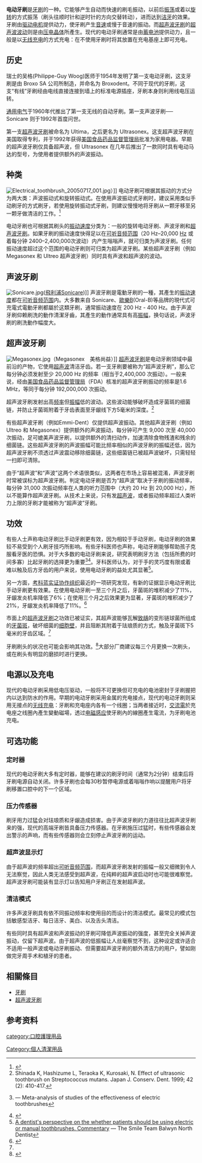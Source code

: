 '''电动牙刷'''是[[牙刷|牙刷]]的一种。它能够产生自动而快速的刷毛振动，以前后[[振荡|振荡]]或着以[[自转|旋转]]的方式振荡（刷头往顺时针和逆时针的方向交替转动），进而达到[[刷牙|洁牙]]的效果。牙刷由[[电动机|驱动电机]]提供动力，使牙刷产生[[音速|音速]]或慢于音速的振动。而[[超声波牙刷|超声波牙刷]]的[[超声波|超声波]][[波动|波动]]则是由[[压电效应|压电晶体]]所產生。现代的电动牙刷通常是由[[蓄电池|蓄电池]]提供动力，且一般是以[[无线充电|无线充电]]的方式充电：在不使用牙刷时将其放置在充电基座上即可充电。

== 历史 ==
瑞士的吴格(Philippe-Guy Woog)医师于1954年发明了第一支电动牙刷，这支牙刷是由 Broxo SA 公司所制造，并命名为 Broxodent。不同于现代的牙刷，这支“有线”牙刷经由电线直接连接到墙上的标准电源插座，牙刷本身则利用线电压运转。

[[通用电气|通用电气]]于1960年代推出了第一支无线的自动牙刷。第一支声波牙刷── Sonicare 则于1992年首度问世。

第一支[[超声波牙刷|超声波牙刷]]被命名为 Ultima，之后更名为 Ultrasonex。这支超声波牙刷在美国取得专利，并于1992年获得[[美国食品药品监督管理局|美国食品药品监督管理局]]批准为家用电器。早期的超声波牙刷仅具备超声波，但 Ultrasonex 在几年后推出了一款同时具有电动马达的型号，为使用者提供额外的声波振动。

== 种类 ==
[[Image:Electrical_toothbrush_20050717_001.jpg|thumb]]）]]
电动牙刷可根据其振动的方式分为两大类：声波振动式和旋转振动式。在使用声波振动式牙刷时，建议采用类似手动刷牙的方式刷牙，若使用旋转振动式牙刷，则建议慢慢地将牙刷从一颗牙移至另一颗牙做清洁的工作。<ref>{{Cite web |url=http://www.oralb.com/topics/using-a-rechargeable-electric-toothbrush.aspx |title="Using A Rechargeable Electric Toothbrush" by Oral B |access-date=2015-01-17 |archive-url=https://web.archive.org/web/20150109123646/http://www.oralb.com/topics/using-a-rechargeable-electric-toothbrush.aspx |archive-date=2015-01-09 |dead-url=yes }}</ref>

电动牙刷也可根据其刷头的[[频率|振动速度]]分类为：一般的旋转电动牙刷、声波牙刷和[[超声波牙刷|超声波牙刷]]。如果牙刷的振动速度快得足以在[[听阈|可听音频范围]]（20 Hz–20,000 [[赫兹|Hz]] 或着每分钟 2400–2,400,000次波动）内产生嗡嗡声，就可归类为声波牙刷。任何振动速度超过这个范围的电动牙刷则可归类为超声波牙刷。某些超声波牙刷（例如 Megasonex 和 Ultreo 超声波牙刷）同时具有声波和超声波的波动。

== 声波牙刷 ==
[[File:Sonicare.jpg|thumbnail]]([[飛利浦|飛利浦]]Sonicare)]]
声波牙刷是電動牙刷的一種，其產生的[[频率|振动速度]]都在[[听阈|可听音频范围]]内。大多數来自 Sonicare、[[歐樂B|歐樂B]](Oral-B)等品牌的現代式可充電式電動牙刷都屬於这類牙刷，通常振动速度在 200 Hz - 400 Hz。由于声波牙刷仰赖刷洗的動作清潔牙齒，其產生的動作通常具有高[[振幅|振幅]]，换句话说，声波牙刷的刷洗動作幅度大。

== 超声波牙刷 ==
[[File:Megasonex.jpg|thumbnail]]（Megasonex　美格尚益）]]
{{Main|超声波牙刷}}
[[超声波牙刷|超声波牙刷]]是电动牙刷领域中最前沿的产物，它使用[[超声波|超声波]]清洁牙齿。若一支牙刷要被称为“超声波牙刷”，那么它每分钟必须发射至少 20,000 Hz 的频率（相当于2,400,000 次振动）。一般来说，经由[[美国食品药品监督管理局|美国食品药品监督管理局]]（FDA）核准的超声波牙刷振动的频率是1.6 MHz，等同于每分钟 192,000,000 次振动。

超声波牙刷发射出高[[频率|频率]]但[[振幅|振幅]]低的波动。这些波动能够破坏造成牙菌斑的细菌链，并防止牙菌斑附着于牙齿表面至牙龈线下方5毫米的深度。<ref name="ReferenceA">Shinada K, Hashizume L, Teraoka K, Kurosaki, N. Effect of ultrasonic toothbrush on Streptococcus mutans. Japan J. Conserv. Dent. 1999; 42 (2): 410-417.</ref>

有些超声波牙刷（例如Emmi-Dent）仅提供超声波振动。其他超声波牙刷（例如 Ultreo 和 Megasonex）提供额外的声波振动，每分钟可产生 9,000 次至 40,000 次振动，足可媲美声波牙刷，以提供额外的清扫动作，加速清除食物残渣和残余的细菌链。这些超声波牙刷的声波振幅可能比频率相似的声波牙刷的振幅还低，因为超声波牙刷不须透过声波震动移除细菌链，这些细菌链已被超声波破坏，只需轻轻一扫即可清除。

由于“超声波”和“声波”这两个术语很类似，这两者在市场上容易被混淆，声波牙刷时常被误标为超声波牙刷。判定电动牙刷是否为“超声波”取决于牙刷的振动频率，每分钟 31,000 次振动频率在人类的听力范围中（大约 20 Hz 到 20,000 Hz），所以不能算作超声波牙刷。从技术上来说，只有发[[超声波|超声波]]，或者振动频率超过人类听力上限的牙刷才能被称为“超声波”牙刷。

== 功效 ==
有些人士声称电动牙刷比手动牙刷更有效，因为相较于手动牙刷，电动牙刷的效果较不易受到个人刷牙技巧所影响。有些牙科医师也声称，电动牙刷能够帮助孩子克服看牙医的恐惧。对于大多数的电动牙刷来说，研究表明刷牙方法（包括所费的时间多寡）比起牙刷的选择更为重要<ref name=CD002281>{{cite journal |author=Robinson PG, Deacon SA, Deery C, Heanue M, Walmsley AD,  Worthington HV, Glenny AM, Shaw WC |title=Manual versus powered toothbrushing for oral health |journal=Cochrane Database Syst Rev |issue=1 |pages=CD002281 |year=2009 |doi=10.1002/14651858.CD002281.pub2 |url=http://mrw.interscience.wiley.com/cochrane/clsysrev/articles/CD002281/frame.html |pmid=15846633 |access-date=2015-01-17 |archive-date=2012-05-26 |archive-url=https://archive.today/20120526024814/http://mrw.interscience.wiley.com/cochrane/clsysrev/articles/CD002281/frame.html |dead-url=yes }} — Meta-analysis of studies of the effectiveness of electric toothbrushes</ref><ref>{{cite journal |author=Deery C, Heanue M, Deacon S, Robinson PG, Walmsley AD, Worthington H, Shaw W, Glenny AM |title=The effectiveness of manual versus powered toothbrushes for dental health: a systematic review |url=https://archive.org/details/sim_journal-of-dentistry_2004-03_32_3/page/n32 |journal=J Dent |volume=32 |issue=3 |pages=197–211 |date=March 2004 |doi=10.1016/j.jdent.2003.11.006 | pmid=15001285}}</ref>。牙科医师认为，对于手的灵巧度有限或着难以触及后方牙齿的用户来说，使用电动牙刷的益处尤其显著<ref name="The Smile Team Dental Centre Balwyn North">[http://www.thesmileteam.com.au/electricpowerversusmanual.html A dentist's perspective on the whether patients should be using electric or manual toothbrushes. Commentary] {{Wayback|url=http://www.thesmileteam.com.au/electricpowerversusmanual.html |date=20140114162226 }} — The Smile Team Balwyn North Dentist</ref>。

另一方面，[[考科蓝|考科蓝实证协作组织]]最近的一项研究发现，有新的证据显示电动牙刷比手动牙刷更有效果。在使用电动牙刷一至三个月之后，牙菌斑的堆积减少了11%，牙龈发炎机率降低了6%；在使用三个月之后效果更为显著，牙菌斑的堆积减少了21%，牙龈发炎机率降低了11%。<ref>{{Cite journal | author = Yaacob M, Worthington HV, Deacon SA, Deery C, Walmsley AD, Robinson PG, Glenny AM | title = Powered versus manual toothbrushing for oral health. | journal = Cochrane Database Syst Rev | issue = 6 | pages = CD002281| year = 2014 | doi = 10.1002/14651858.CD002281.pub4}}</ref>

市面上的[[超声波牙刷|超声波牙刷]]之功效已被证实，其超声波能够瓦解[[龋齿|致龋]]的变形链球菌所组成的[[牙菌斑|牙菌斑]]，破坏细菌的[[细胞壁|细胞壁]]，并且阻断其附着于珐琅质的方式，触及牙菌斑下5毫米的牙齿区域。<ref name="ReferenceA"/>

牙刷刷头的状况也可能会影响其功效。<ref>{{cite web |url=http://voices.yahoo.com/how-often-replace-electric-toothbrush-4618153.html |title=How Often Should I Replace My Electric Toothbrush Head? |date= |accessdate=2013-11-04 }}{{dead link|date=2018年2月 |bot=InternetArchiveBot |fix-attempted=yes }}</ref>大部分厂商建议每三个月更换一次刷头，或在刷头有明显的磨损时进行更换。

== 电源以及充电 ==
现代的电动牙刷采用低电压驱动，一般将不可更换但可充电的电池密封于牙刷握把内以达到防水的作用。早期的电动牙刷采用金属的充电接点，现代的电动牙刷则采用无接点的[[无线充电|无线充电]]：牙刷和充电座内各有一个线圈；当两者接近时，[[交流電|交流電]]於充电座之线圈內產生變動磁場，透过[[电磁感应|电磁感应]]使牙刷內的線圈產生電流，为牙刷电池充电。

== 可选功能 ==
=== 定时器 ===
现代的电动牙刷大多有定时器，能够在建议的刷牙时间（通常为2分钟）结束后将牙刷电源自动关闭。许多牙刷也会每30秒暂停电源或着嗡嗡作响以提醒用户将牙刷移置口腔中的下一个区域。

=== 压力传感器 ===
刷牙用力过猛会对珐琅质和牙龈造成损害。由于声波牙刷的力道往往比超声波牙刷来的强，现代的高端牙刷皆具备压力传感器。在牙刷施压过猛时，有些传感器会发出警示的声响，而有些传感器则会立刻停止声波牙刷的运动。

=== 超声波显示灯 ===
由于超声波的频率超出[[听阈|可听音频范围]]，而超声波牙刷发射的振幅一般又细微到令人无法察觉，因此人类无法感受到超声波，在纯粹的超声波启动时也可能很难察觉。超声波牙刷可能装有显示灯以告知用户牙刷正在发射超声波。

=== 清洁模式 ===
许多声波牙刷具有依不同振动频率和使用目的而设计的清洁模式。最常见的模式包括敏感型洁牙、每日洁牙、美白、以及舌头清洁。

有些同时具有超声波和声波振动的牙刷可降低声波振动的强度，甚至完全关掉声波振动，仅留下超声波。由于超声波的低振幅让人丝毫察觉不到，这种设定或许适合不适用一般声波或电动牙刷振动、但需要超声波牙刷的额外清洁力的用户，譬如刚做完牙周手术和植牙的患者。

== 相關條目 ==
* [[牙刷|牙刷]]
* [[超声波牙刷|超声波牙刷]]

== 参考资料 ==
{{refs}}
{{口腔衛生}}

[[Category:個人清潔用品|Category:個人清潔用品]]
[[category:口腔護理用品|category:口腔護理用品]]
